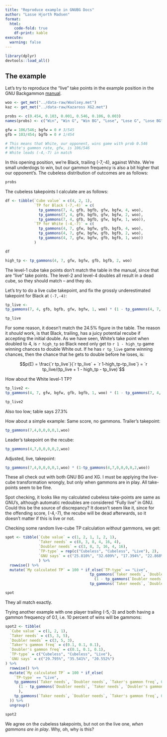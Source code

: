 ```yaml
---
title: "Reproduce example in GNUBG Docs"
author: "Lasse Hjorth Madsen"
format:
  html:
    code-fold: true
    df-print: kable
execute: 
  warning: false
---
```


```r
library(dplyr)
devtools::load_all()
```


## The example

Let's try to reproduce the "live" take points in the example position in the GNU Backgammon [manual](https://www.gnu.org/software/gnubg/manual/gnubg.pdf). 

```r
woo <- get_met("../data-raw/Woolsey.met")
kaz <- get_met("../data-raw/Kazaross XG2.met")

probs <- c(0.454, 0.103, 0.001, 0.546, 0.106, 0.003)
names(probs) <- c("Win", "Win G", "Win BG", "Lose", "Lose G", "Lose BG")

gfw = 106/546; bgfw = 0 # 3/545
gfb = 103/454; bgfb = 0 # 1/454

# This means that White, our opponent, wins game with prob 0.546
# White's gammon rate, gfw, is 106/546
# White leads (-4,-7) in match
```

In this opening position, we're Black, trailing (-7,-4), against White. We're small underdogs to win, but our gammon frequency is also a bit higher that our opponent's. The cubeless distribution of outcomes are as follows:


```r
probs
```

The cubeless takepoints I calculate are as follows:

```r
df <- tibble(`Cube value` = c(4, 2, 1),
             `TP for Black (-7,-4)` = c(
               tp_gammons(7, 4, gfb, bgfb, gfw, bgfw, 4, woo),
               tp_gammons(7, 4, gfb, bgfb, gfw, bgfw, 2, woo),
               tp_gammons(7, 4, gfb, bgfb, gfw, bgfw, 1, woo)),
             `TP for White (-4,-7)` = c(
               tp_gammons(4, 7, gfw, bgfw, gfb, bgfb, 4, woo),
               tp_gammons(4, 7, gfw, bgfw, gfb, bgfb, 2, woo),
               tp_gammons(4, 7, gfw, bgfw, gfb, bgfb, 1, woo))
             )

df
```


```r
high_tp <- tp_gammons(4, 7, gfw, bgfw, gfb, bgfb, 2, woo)
```

The level-1 cube take points don't match the table in the manual, since that are "live" take points. The level-2 and level-4 doubles all result in a dead cube, so they should match -- and they do. 

Let's try to do a live cube takepoint, and fix the grossly underestimated takepoint for Black at `(-7,-4)`:

```r
tp_live <- 
tp_gammons(7, 4, gfb, bgfb, gfw, bgfw, 1, woo) * (1 - tp_gammons(4, 7, gfw, bgfw, gfb, bgfb, 2, woo))

tp_live
```
For some reason, it doesn't match the 24.5% figure in the table. The reason it *should* work, is that Black, trailing, has a juicy potential recube if accepting the initial double. As we have seen, White's take point when doubled to 4, is `r high_tp` so Black need only get to `r 1 - high_tp` game winning chances to double White out. If he has `r tp_live` game winning chances, then the chance that he gets to double before he loses, is:

$$p(E) = \frac{`r tp_live`}{`r tp_live` + `r 1-high_tp-tp_live`} = `r tp_live/(tp_live + 1 - high_tp - tp_live)`$$

How about the White level-1 TP?

```r
tp_live2 <- 
tp_gammons(4, 7, gfw, bgfw, gfb, bgfb, 1, woo) * (1 - tp_gammons(7, 4, gfb, bgfb, gfw, bgfw, 2, woo))

tp_live2
```

Also too low; table says 27.3%

How about a simple example: Same score, no gammons. Trailer's takepoint:

```r
tp_gammons(7,4,0,0,0,0,1,woo)

```

Leader's takepoint on the recube:

```r
tp_gammons(4,7,0,0,0,0,2,woo)
```

Adjusted, live, takepoint:

```r
tp_gammons(7,4,0,0,0,0,1,woo) * (1-tp_gammons(4,7,0,0,0,0,2,woo))
```
These all check out with both GNU BG and XG. I must be applying the live-cube transformation wrongly, but only when gammons are in play. All take-points seem to be fine.

Spot checking, it looks like my calculated cubeless take-points are same as GNU's, although automatic redoubles are considered "Fully live" in GNU. Could this be the source of discrepancy? It doesn't seem like it, since for the offending score, (-4,-7), the recube will be dead afterwards, so it doesn't matter if this is live or not.

Checking some random live-cube TP calculation *without* gammons, we get:

```r

spot <- tibble(`Cube value` = c(1, 2, 1, 1, 2, 1),
               `Taker needs` = c(8, 3, 8, 4, 16, 4),
               `Doubler needs` = c(3, 8, 3, 16, 4, 16),
               `TP-type` = rep(c("Cubeless", "Cubeless", "Live"), 2),
               `GNU says` = c("25.810%", "32.609%", "17.394%", "22.868%", "7.096% (Fully live)", "21.245%")
               ) %>% 
  rowwise() %>% 
  mutate(`My calculated TP` = 100 * if_else(`TP-type` == "Live", 
                                      tp_gammons(`Taker needs`, `Doubler needs`, 0, 0, 0, 0, `Cube value`, kaz) * 
                                        (1 - tp_gammons(`Doubler needs`, `Taker needs`, 0, 0, 0, 0, 2 * `Cube value`, kaz)),
                                      tp_gammons(`Taker needs`, `Doubler needs`, 0, 0, 0, 0, `Cube value`, kaz)))

spot
```
They all match exactly.

Trying another example with one player trailing (-5,-3) and both having a gammon frequency of 0.1, i.e. 10 percent of wins will be gammons:


```r

spot2 <- tibble(
  `Cube value` = c(1, 2, 1),
  `Taker needs` = c(5, 3, 5),
  `Doubler needs` = c(3, 5, 3),
  `Taker's gammon freq` = c(0.1, 0.1, 0.1),
  `Doubler's gammon freq` = c(0.1, 0.1, 0.1),
  `TP-type` = c("Cubeless", "Cubeless", "Live"),
  `GNU says` = c("29.795%", "35.541%", "20.552%")
) %>%
  rowwise() %>%
  mutate(`My calculated TP` = 100 * if_else(
    `TP-type` == "Live",
    tp_gammons(`Taker needs`, `Doubler needs`, `Taker's gammon freq`, 0, `Doubler's gammon freq`, 0, `Cube value`, kaz) *
      (1 - tp_gammons(`Doubler needs`, `Taker needs`, `Doubler's gammon freq`, 0, `Taker's gammon freq`, 0, 2 * `Cube value`, kaz)
      ),
    tp_gammons(`Taker needs`, `Doubler needs`, `Taker's gammon freq`, 0, `Doubler's gammon freq`, 0, `Cube value`, kaz)
  )) %>% 
  ungroup()

spot2
```

We agree on the cubeless takepoints, but not on the live one, *when gammons are in play*. Why, oh, why is this?
